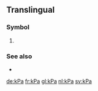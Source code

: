 ==Translingual==

===Symbol===
{{head|mul|symbol}}

# {{SI-unit-abb|kilo|pascal|[[pressure]] and [[stress]]}}

===See also===
* {{l|mul|PSI}}

[[de:kPa]]
[[fr:kPa]]
[[gl:kPa]]
[[nl:kPa]]
[[sv:kPa]]